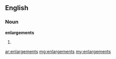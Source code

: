 ==English==

===Noun===
'''enlargements'''

# {{plural of|[[enlargement]]}}

[[ar:enlargements]]
[[mg:enlargements]]
[[my:enlargements]]